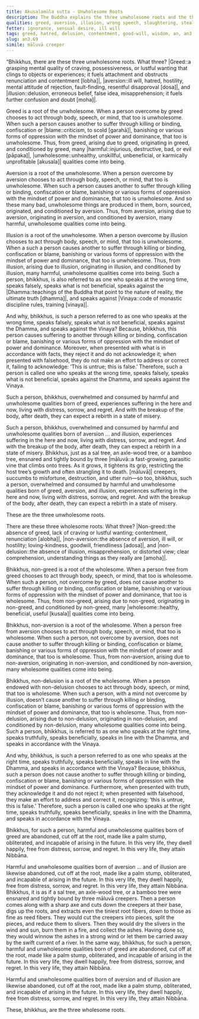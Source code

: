 ```yaml
---
title: Akusalamūla sutta - Unwholesome Roots
description: The Buddha explains the three unwholesome roots and the three wholesome roots.
qualities: greed, aversion, illusion, wrong speech, slaughtering, stealing, contentment, loving-kindness, wisdom, right speech, unwholesome, wholesome, harm
fetter: ignorance, sensual desire, ill will
tags: greed, hatred, delusion, contentment, good-will, wisdom, an, an3, unwholesome, wholesome
slug: an3.69
simile: māluvā creeper
---
```


“Bhikkhus, there are these three unwholesome roots. What three? |Greed::a grasping mental quality of craving, possessiveness, or lustful wanting that clings to objects or experiences; it fuels attachment and obstructs renunciation and contentment [lobha]|, |aversion::ill will, hatred, hostility, mental attitude of rejection, fault-finding, resentful disapproval [dosa]|, and |illusion::delusion, erroneous belief, false idea, misapprehension; it fuels further confusion and doubt [moha]|.

Greed is a root of the unwholesome. When a person overcome by greed chooses to act through body, speech, or mind, that too is unwholesome. When such a person causes another to suffer through killing or binding, confiscation or |blame::criticism, to scold [garahā]|, banishing or various forms of oppression with the mindset of power and dominance, that too is unwholesome. Thus, from greed, arising due to greed, originating in greed, and conditioned by greed, many |harmful::injurious, destructive, bad, or evil [pāpaka]|, |unwholesome::unhealthy, unskillful, unbeneficial, or karmically unprofitable [akusala]| qualities come into being.

Aversion is a root of the unwholesome. When a person overcome by aversion chooses to act through body, speech, or mind, that too is unwholesome. When such a person causes another to suffer through killing or binding, confiscation or blame, banishing or various forms of oppression with the mindset of power and dominance, that too is unwholesome. And so these many bad, unwholesome things are produced in them, born, sourced, originated, and conditioned by aversion. Thus, from aversion, arising due to aversion, originating in aversion, and conditioned by aversion, many harmful, unwholesome qualities come into being.

Illusion is a root of the unwholesome. When a person overcome by illusion chooses to act through body, speech, or mind, that too is unwholesome. When a such a person causes another to suffer through killing or binding, confiscation or blame, banishing or various forms of oppression with the mindset of power and dominance, that too is unwholesome. Thus, from illusion, arising due to illusion, originating in illusion, and conditioned by illusion, many harmful, unwholesome qualities come into being. Such a person, bhikkhus, is also referred to as one who speaks at the wrong time, speaks falsely, speaks what is not beneficial, speaks against the |Dhamma::teachings of the Buddha that point to the nature of reality, the ultimate truth [dhamma]|, and speaks against |Vinaya::code of monastic discipline rules, training [vinaya]|.

And why, bhikkhus, is such a person referred to as one who speaks at the wrong time, speaks falsely, speaks what is not beneficial, speaks against the Dhamma, and speaks against the Vinaya? Because, bhikkhus, this person causes suffering to another through killing or binding, confiscation or blame, banishing or various forms of oppression with the mindset of power and dominance. Moreover, when presented with what is in accordance with facts, they reject it and do not acknowledge it; when presented with falsehood, they do not make an effort to address or correct it, failing to acknowledge: ‘This is untrue; this is false.’ Therefore, such a person is called one who speaks at the wrong time, speaks falsely, speaks what is not beneficial, speaks against the Dhamma, and speaks against the Vinaya.

Such a person, bhikkhus, overwhelmed and consumed by harmful and unwholesome qualities born of greed, experiences suffering in the here and now, living with distress, sorrow, and regret. And with the breakup of the body, after death, they can expect a rebirth in a state of misery.

Such a person, bhikkhus, overwhelmed and consumed by harmful and unwholesome qualities born of aversion ... and illusion, experiences suffering in the here and now, living with distress, sorrow, and regret. And with the breakup of the body, after death, they can expect a rebirth in a state of misery. Bhikkhus, just as a sal tree, an axle-wood tree, or a bamboo tree, ensnared and tightly bound by three |māluvā::a fast-growing, parasitic vine that climbs onto trees. As it grows, it tightens its grip, restricting the host tree’s growth and often strangling it to death. [māluvā]| creepers, succumbs to misfortune, destruction, and utter ruin—so too, bhikkhus, such a person, overwhelmed and consumed by harmful and unwholesome qualities born of greed, aversion, and illusion, experiences suffering in the here and now, living with distress, sorrow, and regret. And with the breakup of the body, after death, they can expect a rebirth in a state of misery.

These are the three unwholesome roots.

There are these three wholesome roots. What three? |Non-greed::the absence of greed, lack of craving or lustful wanting; contentment, renunciation [alobha]|, |non-aversion::the absence of aversion, ill will, or hostility; loving-kindness, goodwill, friendliness [adosa]|, and |non-delusion::the absence of illusion, misapprehension, or distorted view; clear comprehension, understanding things as they really are [amoha]|.

Bhikkhus, non-greed is a root of the wholesome. When a person free from greed chooses to act through body, speech, or mind, that too is wholesome. When such a person, not overcome by greed, does not cause another to suffer through killing or binding, confiscation or blame, banishing or various forms of oppression with the mindset of power and dominance, that too is wholesome. Thus, from non-greed, arising due to non-greed, originating in non-greed, and conditioned by non-greed, many |wholesome::healthy, beneficial, useful [kusala]| qualities come into being.

Bhikkhus, non-aversion is a root of the wholesome. When a person free from aversion chooses to act through body, speech, or mind, that too is wholesome. When such a person, not overcome by aversion, does not cause another to suffer through killing or binding, confiscation or blame, banishing or various forms of oppression with the mindset of power and dominance, that too is wholesome. Thus, from non-aversion, arising due to non-aversion, originating in non-aversion, and conditioned by non-aversion, many wholesome qualities come into being.

Bhikkhus, non-delusion is a root of the wholesome. When a person endowed with non-delusion chooses to act through body, speech, or mind, that too is wholesome. When such a person, with a mind not overcome by illusion, doesn’t cause another to suffer through killing or binding, confiscation or blame, banishing or various forms of oppression with the mindset of power and dominance, that too is wholesome. Thus, from non-delusion, arising due to non-delusion, originating in non-delusion, and conditioned by non-delusion, many wholesome qualities come into being. Such a person, bhikkhus, is referred to as one who speaks at the right time, speaks truthfully, speaks beneficially, speaks in line with the Dhamma, and speaks in accordance with the Vinaya.

And why, bhikkhus, is such a person referred to as one who speaks at the right time, speaks truthfully, speaks beneficially, speaks in line with the Dhamma, and speaks in accordance with the Vinaya? Because, bhikkhus, such a person does not cause another to suffer through killing or binding, confiscation or blame, banishing or various forms of oppression with the mindset of power and dominance. Furthermore, when presented with truth, they acknowledge it and do not reject it; when presented with falsehood, they make an effort to address and correct it, recognizing: ‘this is untrue, this is false.’ Therefore, such a person is called one who speaks at the right time, speaks truthfully, speaks beneficially, speaks in line with the Dhamma, and speaks in accordance with the Vinaya.

Bhikkhus, for such a person, harmful and unwholesome qualities born of greed are abandoned, cut off at the root, made like a palm stump, obliterated, and incapable of arising in the future. In this very life, they dwell happily, free from distress, sorrow, and regret. In this very life, they attain Nibbāna.

Harmful and unwholesome qualities born of aversion ... and of illusion are likewise abandoned, cut off at the root, made like a palm stump, obliterated, and incapable of arising in the future. In this very life, they dwell happily, free from distress, sorrow, and regret. In this very life, they attain Nibbāna. Bhikkhus, it is as if a sal tree, an axle-wood tree, or a bamboo tree were ensnared and tightly bound by three māluvā creepers. Then a person comes along with a sharp axe and cuts down the creepers at their base, digs up the roots, and extracts even the tiniest root fibers, down to those as fine as reed fibers. They would cut the creepers into pieces, split the pieces, and reduce them to slivers. Then they would dry the slivers in the wind and sun, burn them in a fire, and collect the ashes. Having done so, they would winnow the ashes in a strong wind or let them be carried away by the swift current of a river. In the same way, bhikkhus, for such a person, harmful and unwholesome qualities born of greed are abandoned, cut off at the root, made like a palm stump, obliterated, and incapable of arising in the future. In this very life, they dwell happily, free from distress, sorrow, and regret. In this very life, they attain Nibbāna.

Harmful and unwholesome qualities born of aversion and of illusion are likewise abandoned, cut off at the root, made like a palm stump, obliterated, and incapable of arising in the future. In this very life, they dwell happily, free from distress, sorrow, and regret. In this very life, they attain Nibbāna.

These, bhikkhus, are the three wholesome roots.
